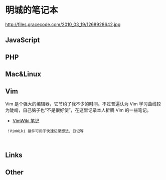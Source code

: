 = 明城的笔记本 =

http://files.gracecode.com/2010_03_19/1268928642.jpg

== JavaScript ==

== PHP ==

== Mac&Linux ==


== Vim ==


Vim 是个强大的编辑器，它节约了我不少的时间。不过普遍认为 Vim
学习曲线较为陡峭，自己脑子也“不是很好使”，在这里记录本人折腾 
Vim 的一些笔记。

* [[VimWiki|VimWiki 笔记]] 
  !VimWiki 插件可用于快速记录想法、日记等
  
  
== Links ==


== Other ==

